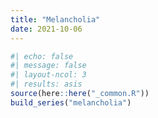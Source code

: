 ```yaml
---
title: "Melancholia"
date: 2021-10-06
---
```

  
```r
#| echo: false
#| message: false
#| layout-ncol: 3
#| results: asis
source(here::here("_common.R"))
build_series("melancholia")
```
